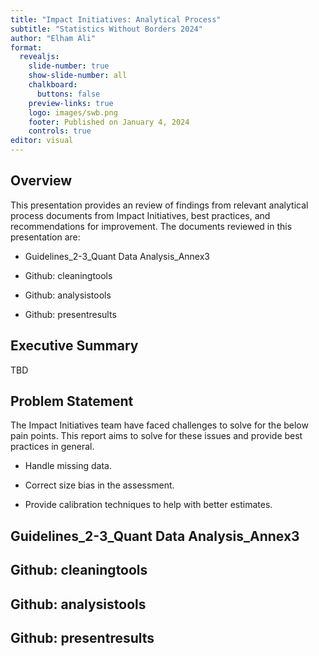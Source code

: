 ```yaml
---
title: "Impact Initiatives: Analytical Process"
subtitle: "Statistics Without Borders 2024"
author: "Elham Ali"
format:
  revealjs:
    slide-number: true
    show-slide-number: all
    chalkboard: 
      buttons: false
    preview-links: true
    logo: images/swb.png
    footer: Published on January 4, 2024
    controls: true
editor: visual
---
```


## **Overview**

This presentation provides an review of findings from relevant analytical process documents from Impact Initiatives, best practices, and recommendations for improvement. The documents reviewed in this presentation are:

-   Guidelines_2-3_Quant Data Analysis_Annex3

-   Github: cleaningtools

-   Github: analysistools

-   Github: presentresults

## **Executive Summary**

TBD

## **Problem Statement**

The Impact Initiatives team have faced challenges to solve for the below pain points. This report aims to solve for these issues and provide best practices in general.

-   Handle missing data.

-   Correct size bias in the assessment.

-   Provide calibration techniques to help with better estimates.

## **Guidelines_2-3_Quant Data Analysis_Annex3**

## Github: cleaningtools

## Github: analysistools

## Github: presentresults

## 

